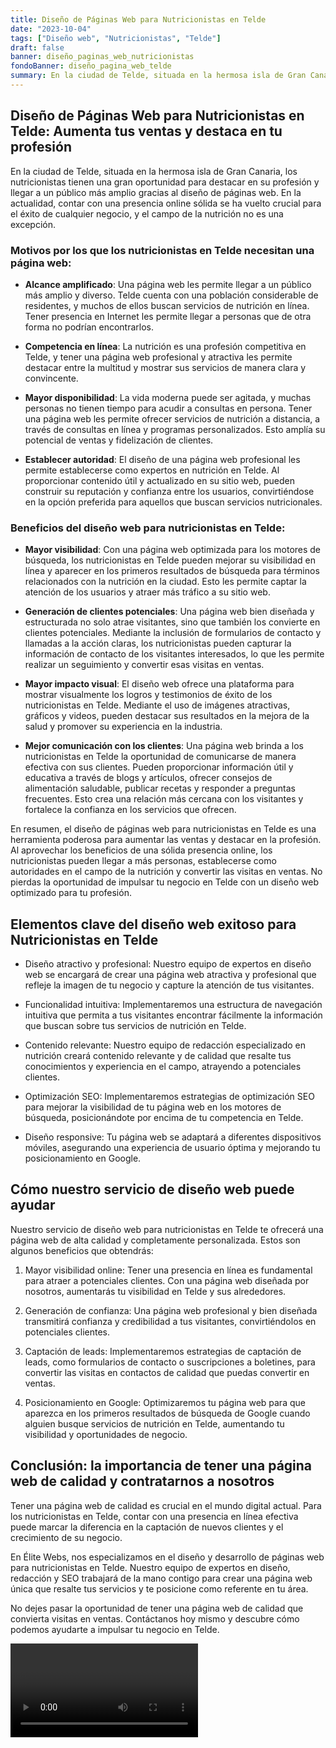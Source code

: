 ```yaml
---
title: Diseño de Páginas Web para Nutricionistas en Telde
date: "2023-10-04"
tags: ["Diseño web", "Nutricionistas", "Telde"]
draft: false
banner: diseño_paginas_web_nutricionistas
fondoBanner: diseño_pagina_web_telde
summary: En la ciudad de Telde, situada en la hermosa isla de Gran Canaria, los nutricionistas tienen una gran oportunidad para destacar en su profesión y llegar a un público más amplio gracias al diseño de páginas web. En la actualidad, contar con una presencia online sólida se ha vuelto crucial para el éxito de cualquier negocio, y el campo de la nutrición no es una excepción.
---
```



## Diseño de Páginas Web para Nutricionistas en Telde: Aumenta tus ventas y destaca en tu profesión

En la ciudad de Telde, situada en la hermosa isla de Gran Canaria, los nutricionistas tienen una gran oportunidad para destacar en su profesión y llegar a un público más amplio gracias al diseño de páginas web. En la actualidad, contar con una presencia online sólida se ha vuelto crucial para el éxito de cualquier negocio, y el campo de la nutrición no es una excepción.

### Motivos por los que los nutricionistas en Telde necesitan una página web:

- **Alcance amplificado**: Una página web les permite llegar a un público más amplio y diverso. Telde cuenta con una población considerable de residentes, y muchos de ellos buscan servicios de nutrición en línea. Tener presencia en Internet les permite llegar a personas que de otra forma no podrían encontrarlos.

- **Competencia en línea**: La nutrición es una profesión competitiva en Telde, y tener una página web profesional y atractiva les permite destacar entre la multitud y mostrar sus servicios de manera clara y convincente.

- **Mayor disponibilidad**: La vida moderna puede ser agitada, y muchas personas no tienen tiempo para acudir a consultas en persona. Tener una página web les permite ofrecer servicios de nutrición a distancia, a través de consultas en línea y programas personalizados. Esto amplía su potencial de ventas y fidelización de clientes.

- **Establecer autoridad**: El diseño de una página web profesional les permite establecerse como expertos en nutrición en Telde. Al proporcionar contenido útil y actualizado en su sitio web, pueden construir su reputación y confianza entre los usuarios, convirtiéndose en la opción preferida para aquellos que buscan servicios nutricionales.

### Beneficios del diseño web para nutricionistas en Telde:

- **Mayor visibilidad**: Con una página web optimizada para los motores de búsqueda, los nutricionistas en Telde pueden mejorar su visibilidad en línea y aparecer en los primeros resultados de búsqueda para términos relacionados con la nutrición en la ciudad. Esto les permite captar la atención de los usuarios y atraer más tráfico a su sitio web.

- **Generación de clientes potenciales**: Una página web bien diseñada y estructurada no solo atrae visitantes, sino que también los convierte en clientes potenciales. Mediante la inclusión de formularios de contacto y llamadas a la acción claras, los nutricionistas pueden capturar la información de contacto de los visitantes interesados, lo que les permite realizar un seguimiento y convertir esas visitas en ventas.

- **Mayor impacto visual**: El diseño web ofrece una plataforma para mostrar visualmente los logros y testimonios de éxito de los nutricionistas en Telde. Mediante el uso de imágenes atractivas, gráficos y videos, pueden destacar sus resultados en la mejora de la salud y promover su experiencia en la industria.

- **Mejor comunicación con los clientes**: Una página web brinda a los nutricionistas en Telde la oportunidad de comunicarse de manera efectiva con sus clientes. Pueden proporcionar información útil y educativa a través de blogs y artículos, ofrecer consejos de alimentación saludable, publicar recetas y responder a preguntas frecuentes. Esto crea una relación más cercana con los visitantes y fortalece la confianza en los servicios que ofrecen.

En resumen, el diseño de páginas web para nutricionistas en Telde es una herramienta poderosa para aumentar las ventas y destacar en la profesión. Al aprovechar los beneficios de una sólida presencia online, los nutricionistas pueden llegar a más personas, establecerse como autoridades en el campo de la nutrición y convertir las visitas en ventas. No pierdas la oportunidad de impulsar tu negocio en Telde con un diseño web optimizado para tu profesión.

<GifSeo />

<Cta />

## Elementos clave del diseño web exitoso para Nutricionistas en Telde

- Diseño atractivo y profesional: Nuestro equipo de expertos en diseño web se encargará de crear una página web atractiva y profesional que refleje la imagen de tu negocio y capture la atención de tus visitantes.

- Funcionalidad intuitiva: Implementaremos una estructura de navegación intuitiva que permita a tus visitantes encontrar fácilmente la información que buscan sobre tus servicios de nutrición en Telde.

- Contenido relevante: Nuestro equipo de redacción especializado en nutrición creará contenido relevante y de calidad que resalte tus conocimientos y experiencia en el campo, atrayendo a potenciales clientes.

- Optimización SEO: Implementaremos estrategias de optimización SEO para mejorar la visibilidad de tu página web en los motores de búsqueda, posicionándote por encima de tu competencia en Telde.

- Diseño responsive: Tu página web se adaptará a diferentes dispositivos móviles, asegurando una experiencia de usuario óptima y mejorando tu posicionamiento en Google.

## Cómo nuestro servicio de diseño web puede ayudar

Nuestro servicio de diseño web para nutricionistas en Telde te ofrecerá una página web de alta calidad y completamente personalizada. Estos son algunos beneficios que obtendrás:

1. Mayor visibilidad online: Tener una presencia en línea es fundamental para atraer a potenciales clientes. Con una página web diseñada por nosotros, aumentarás tu visibilidad en Telde y sus alrededores.

2. Generación de confianza: Una página web profesional y bien diseñada transmitirá confianza y credibilidad a tus visitantes, convirtiéndolos en potenciales clientes.

3. Captación de leads: Implementaremos estrategias de captación de leads, como formularios de contacto o suscripciones a boletines, para convertir las visitas en contactos de calidad que puedas convertir en ventas.

4. Posicionamiento en Google: Optimizaremos tu página web para que aparezca en los primeros resultados de búsqueda de Google cuando alguien busque servicios de nutrición en Telde, aumentando tu visibilidad y oportunidades de negocio.

## Conclusión: la importancia de tener una página web de calidad y contratarnos a nosotros

Tener una página web de calidad es crucial en el mundo digital actual. Para los nutricionistas en Telde, contar con una presencia en línea efectiva puede marcar la diferencia en la captación de nuevos clientes y el crecimiento de su negocio.

En Élite Webs, nos especializamos en el diseño y desarrollo de páginas web para nutricionistas en Telde. Nuestro equipo de expertos en diseño, redacción y SEO trabajará de la mano contigo para crear una página web única que resalte tus servicios y te posicione como referente en tu área.

No dejes pasar la oportunidad de tener una página web de calidad que convierta visitas en ventas. Contáctanos hoy mismo y descubre cómo podemos ayudarte a impulsar tu negocio en Telde.

<Video />

<CtaBot job="Nutricionistas" city="Telde" />

<Gmaps query="Telde+españa+maps" />
